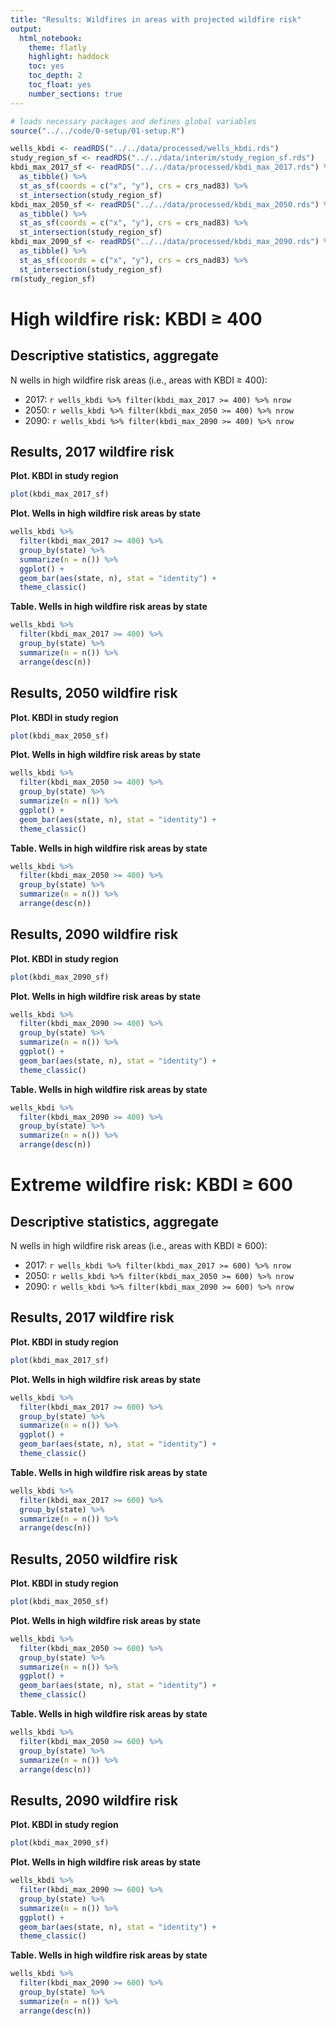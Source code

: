 ```yaml
---
title: "Results: Wildfires in areas with projected wildfire risk"
output:
  html_notebook:
    theme: flatly
    highlight: haddock 
    toc: yes
    toc_depth: 2
    toc_float: yes
    number_sections: true
---
```


```r
# loads necessary packages and defines global variables
source("../../code/0-setup/01-setup.R")
```

```r
wells_kbdi <- readRDS("../../data/processed/wells_kbdi.rds")
study_region_sf <- readRDS("../../data/interim/study_region_sf.rds")
kbdi_max_2017_sf <- readRDS("../../data/processed/kbdi_max_2017.rds") %>% 
  as_tibble() %>%
  st_as_sf(coords = c("x", "y"), crs = crs_nad83) %>% 
  st_intersection(study_region_sf)
kbdi_max_2050_sf <- readRDS("../../data/processed/kbdi_max_2050.rds") %>% 
  as_tibble() %>%
  st_as_sf(coords = c("x", "y"), crs = crs_nad83) %>% 
  st_intersection(study_region_sf)
kbdi_max_2090_sf <- readRDS("../../data/processed/kbdi_max_2090.rds") %>% 
  as_tibble() %>%
  st_as_sf(coords = c("x", "y"), crs = crs_nad83) %>% 
  st_intersection(study_region_sf)
rm(study_region_sf)
```

# High wildfire risk: KBDI ≥ 400

## Descriptive statistics, aggregate

N wells in high wildfire risk areas (i.e., areas with KBDI ≥ 400):

- 2017: `r wells_kbdi %>% filter(kbdi_max_2017 >= 400) %>% nrow`
- 2050: `r wells_kbdi %>% filter(kbdi_max_2050 >= 400) %>% nrow`
- 2090: `r wells_kbdi %>% filter(kbdi_max_2090 >= 400) %>% nrow`


## Results, 2017 wildfire risk

**Plot. KBDI in study region**

```r
plot(kbdi_max_2017_sf)
```


**Plot. Wells in high wildfire risk areas by state**

```r
wells_kbdi %>% 
  filter(kbdi_max_2017 >= 400) %>% 
  group_by(state) %>% 
  summarize(n = n()) %>% 
  ggplot() +
  geom_bar(aes(state, n), stat = "identity") +
  theme_classic()
```

**Table. Wells in high wildfire risk areas by state**

```r
wells_kbdi %>% 
  filter(kbdi_max_2017 >= 400) %>% 
  group_by(state) %>% 
  summarize(n = n()) %>% 
  arrange(desc(n))
```

## Results, 2050 wildfire risk

**Plot. KBDI in study region**

```r
plot(kbdi_max_2050_sf)
```

**Plot. Wells in high wildfire risk areas by state**

```r
wells_kbdi %>% 
  filter(kbdi_max_2050 >= 400) %>% 
  group_by(state) %>% 
  summarize(n = n()) %>% 
  ggplot() +
  geom_bar(aes(state, n), stat = "identity") +
  theme_classic()
```

**Table. Wells in high wildfire risk areas by state**

```r
wells_kbdi %>% 
  filter(kbdi_max_2050 >= 400) %>% 
  group_by(state) %>% 
  summarize(n = n()) %>% 
  arrange(desc(n))
```


## Results, 2090 wildfire risk

**Plot. KBDI in study region**

```r
plot(kbdi_max_2090_sf)
```
**Plot. Wells in high wildfire risk areas by state**

```r
wells_kbdi %>% 
  filter(kbdi_max_2090 >= 400) %>% 
  group_by(state) %>% 
  summarize(n = n()) %>% 
  ggplot() +
  geom_bar(aes(state, n), stat = "identity") +
  theme_classic()
```

**Table. Wells in high wildfire risk areas by state**

```r
wells_kbdi %>% 
  filter(kbdi_max_2090 >= 400) %>% 
  group_by(state) %>% 
  summarize(n = n()) %>% 
  arrange(desc(n))
```


# Extreme wildfire risk: KBDI ≥ 600

## Descriptive statistics, aggregate

N wells in high wildfire risk areas (i.e., areas with KBDI ≥ 600):

- 2017: `r wells_kbdi %>% filter(kbdi_max_2017 >= 600) %>% nrow`
- 2050: `r wells_kbdi %>% filter(kbdi_max_2050 >= 600) %>% nrow`
- 2090: `r wells_kbdi %>% filter(kbdi_max_2090 >= 600) %>% nrow`


## Results, 2017 wildfire risk

**Plot. KBDI in study region**

```r
plot(kbdi_max_2017_sf)
```


**Plot. Wells in high wildfire risk areas by state**

```r
wells_kbdi %>% 
  filter(kbdi_max_2017 >= 600) %>% 
  group_by(state) %>% 
  summarize(n = n()) %>% 
  ggplot() +
  geom_bar(aes(state, n), stat = "identity") +
  theme_classic()
```

**Table. Wells in high wildfire risk areas by state**

```r
wells_kbdi %>% 
  filter(kbdi_max_2017 >= 600) %>% 
  group_by(state) %>% 
  summarize(n = n()) %>% 
  arrange(desc(n))
```


## Results, 2050 wildfire risk

**Plot. KBDI in study region**

```r
plot(kbdi_max_2050_sf)
```

**Plot. Wells in high wildfire risk areas by state**

```r
wells_kbdi %>% 
  filter(kbdi_max_2050 >= 600) %>% 
  group_by(state) %>% 
  summarize(n = n()) %>% 
  ggplot() +
  geom_bar(aes(state, n), stat = "identity") +
  theme_classic()
```

**Table. Wells in high wildfire risk areas by state**

```r
wells_kbdi %>% 
  filter(kbdi_max_2050 >= 600) %>% 
  group_by(state) %>% 
  summarize(n = n()) %>% 
  arrange(desc(n))
```


## Results, 2090 wildfire risk

**Plot. KBDI in study region**

```r
plot(kbdi_max_2090_sf)
```
**Plot. Wells in high wildfire risk areas by state**

```r
wells_kbdi %>% 
  filter(kbdi_max_2090 >= 600) %>% 
  group_by(state) %>% 
  summarize(n = n()) %>% 
  ggplot() +
  geom_bar(aes(state, n), stat = "identity") +
  theme_classic()
```

**Table. Wells in high wildfire risk areas by state**

```r
wells_kbdi %>% 
  filter(kbdi_max_2090 >= 600) %>% 
  group_by(state) %>% 
  summarize(n = n()) %>% 
  arrange(desc(n))
```



